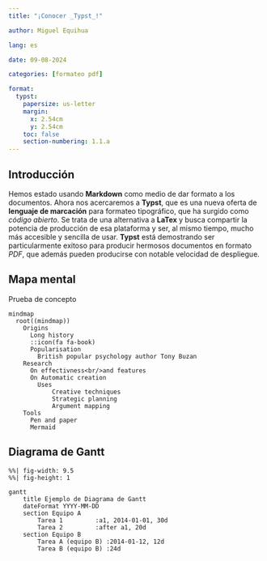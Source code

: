 ```yaml
---
title: "¡Conocer _Typst_!"

author: Miguel Equihua

lang: es

date: 09-08-2024

categories: [formateo pdf]

format:
  typst:
    papersize: us-letter
    margin: 
      x: 2.54cm
      y: 2.54cm
    toc: false
    section-numbering: 1.1.a
---
```


## Introducción

::: {.block fill="luma(230)" inset="8pt" radius="4pt"}
Hemos estado usando **Markdown** como medio de dar formato a los documentos. Ahora nos acercaremos a **Typst**, que es una nueva oferta de **lenguaje de marcación** para formateo tipográfico, que ha surgido como *código abierto*. Se trata de una alternativa a **LaTex** y busca compartir la potencia de producción de esa plataforma y ser, al mismo tiempo, mucho más accesible y sencilla de usar. **Typst** está demostrando ser particularmente exitoso para producir hermosos documentos en formato *PDF*, que además pueden producirse con notable velocidad de despliegue.
:::

## Mapa mental

Prueba de concepto

```mermaid
mindmap
  root((mindmap))
    Origins
      Long history
      ::icon(fa fa-book)
      Popularisation
        British popular psychology author Tony Buzan
    Research
      On effectivness<br/>and features
      On Automatic creation
        Uses
            Creative techniques
            Strategic planning
            Argument mapping
    Tools
      Pen and paper
      Mermaid
```

```{=typst}
#set page(flipped: true)
```

## Diagrama de Gantt

```mermaid
%%| fig-width: 9.5
%%| fig-height: 1

gantt
    title Ejemplo de Diagrama de Gantt
    dateFormat YYYY-MM-DD
    section Equipo A
        Tarea 1         :a1, 2014-01-01, 30d
        Tarea 2         :after a1, 20d
    section Equipo B
        Tarea A (equipo B) :2014-01-12, 12d
        Tarea B (equipo B) :24d
```



```{=typst}
#set page(flipped: false)
```
